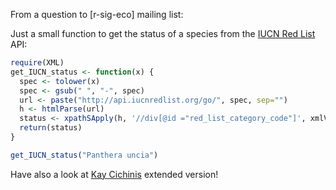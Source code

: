From a question to [r-sig-eco] mailing list:

Just a small function to get the status of a species from the [IUCN Red List](http://www.iucnredlist.org/) API:

```r
require(XML)
get_IUCN_status <- function(x) {
  spec <- tolower(x)
  spec <- gsub(" ", "-", spec)
  url <- paste("http://api.iucnredlist.org/go/", spec, sep="")
  h <- htmlParse(url)
  status <- xpathSApply(h, '//div[@id ="red_list_category_code"]', xmlValue)
  return(status)
}
```

```r
get_IUCN_status("Panthera uncia")
```

Have also a look at [Kay Cichinis](http://thebiobucket.blogspot.de/2012/06/use-iucn-data-with-r-xpath.html) extended version!





